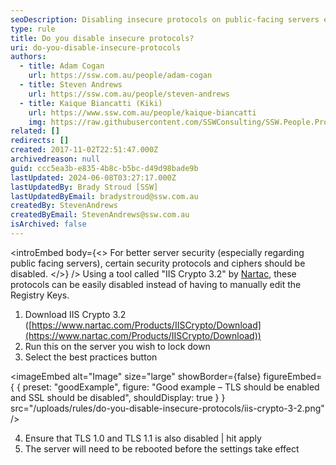```yaml
---
seoDescription: Disabling insecure protocols on public-facing servers enhances security and protects against potential attacks.
type: rule
title: Do you disable insecure protocols?
uri: do-you-disable-insecure-protocols
authors:
  - title: Adam Cogan
    url: https://ssw.com.au/people/adam-cogan
  - title: Steven Andrews
    url: https://ssw.com.au/people/steven-andrews
  - title: Kaique Biancatti (Kiki)
    url: https://www.ssw.com.au/people/kaique-biancatti
    img: https://raw.githubusercontent.com/SSWConsulting/SSW.People.Profiles/main/Kaique-Biancatti/Images/Kaique-Biancatti-Profile.jpg
related: []
redirects: []
created: 2017-11-02T22:51:47.000Z
archivedreason: null
guid: ccc5ea3b-e835-4b8c-b5bc-d49d98bade9b
lastUpdated: 2024-06-08T03:27:17.000Z
lastUpdatedBy: Brady Stroud [SSW]
lastUpdatedByEmail: bradystroud@ssw.com.au
createdBy: StevenAndrews
createdByEmail: StevenAndrews@ssw.com.au
isArchived: false
---
```


<introEmbed
  body={<>
For better server security (especially regarding public facing servers), certain security protocols and ciphers should be disabled.
  </>}
/>
Using a tool called "IIS Crypto 3.2" by [Nartac](https://www.nartac.com/Products/IISCrypto), these protocols can be easily disabled instead of having to manually edit the Registry Keys.

1. Download IIS Crypto 3.2 ([https://www.nartac.com/Products/IISCrypto/Download](https://www.nartac.com/Products/IISCrypto/Download))
2. Run this on the server you wish to lock down
3. Select the best practices button

<imageEmbed
  alt="Image"
  size="large"
  showBorder={false}
  figureEmbed={ {
    preset: "goodExample",
    figure: "Good example – TLS should be enabled and SSL should be disabled",
    shouldDisplay: true
  } }
  src="/uploads/rules/do-you-disable-insecure-protocols/iis-crypto-3-2.png"
/>


4. Ensure that TLS 1.0 and TLS 1.1 is also disabled | hit apply
5. The server will need to be rebooted before the settings take effect
